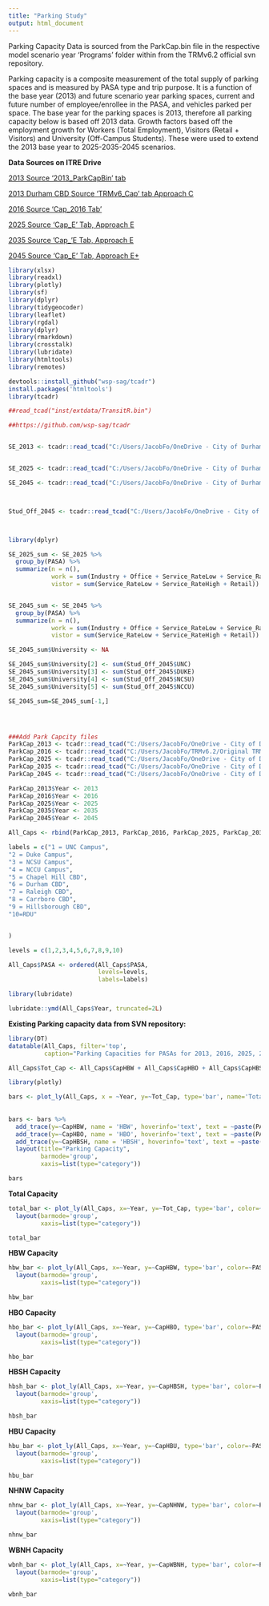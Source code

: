 ```yaml
---
title: "Parking Study"
output: html_document
---
```




Parking Capacity Data is sourced from the ParkCap.bin file in the respective model scenario year 'Programs' folder within from the TRMv6.2 official svn repository.  

Parking capacity is a composite measurement of the total supply of parking spaces and is measured by PASA type and trip purpose. It is a function of the base year (2013) and future scenario year parking spaces, current and future number of employee/enrollee in the PASA, and vehicles parked per space. The base year for the parking spaces is 2013, therefore all parking capacity below is based off 2013 data. Growth factors based off the employment growth for Workers (Total Employment), Visitors (Retail + Visitors) and University (Off-Campus Students). These were used to extend the 2013 base year to 2025-2035-2045 scenarios. 

**Data Sources on ITRE Drive**

[2013 Source '2013_ParkCapBin' tab](https://docs.google.com/spreadsheets/d/1V8ewuzEgoqsqsj58juQLqc4XfVYAYUCc/edit#gid=1481906281 "2013 Calculation")

[2013 Durham CBD Source 'TRMv6_Cap' tab Approach C](https://docs.google.com/spreadsheets/d/1GBQPYtD1S72zwLNfarZvMwUcQRPTBGY6/edit#gid=1143785036 "2013 Durham Calculation")

[2016 Source 'Cap_2016 Tab'](https://docs.google.com/spreadsheets/d/10gmqbC3IzuMr70pT1adIl_eRlYauPS2T/edit#gid=322186100 "2016 Calculation")

[2025 Source 'Cap_E' Tab, Approach E](https://docs.google.com/spreadsheets/d/1WBSfRdTZsmZuUM5loBz3phY5CECVBygo/edit#gid=1258207298 "2025 Calculation")

[2035 Source 'Cap_'E Tab, Approach E](https://docs.google.com/spreadsheets/d/1ucD5uRabUwJ4egfoXGO06EfKNyRHBWKH/edit#gid=774690020 "2035 Calculation")

[2045 Source 'Cap_E' Tab, Approach E+](https://docs.google.com/spreadsheets/u/1/d/1Jc5vPo6ptHY3e3eU5rqNzr4y0tUI6p-q/edit?usp=drive_web&ouid=116527721669642028928&rtpof=true "2045 Calculation")

```r
library(xlsx)
library(readxl)
library(plotly)
library(sf)
library(dplyr)
library(tidygeocoder)
library(leaflet)
library(rgdal)
library(dplyr)
library(rmarkdown)
library(crosstalk)
library(lubridate)
library(htmltools)
library(remotes)

```

```r
devtools::install_github("wsp-sag/tcadr")
install.packages('htmltools')
library(tcadr)

##read_tcad("inst/extdata/TransitR.bin")

##https://github.com/wsp-sag/tcadr


SE_2013 <- tcadr::read_tcad("C:/Users/JacobFo/OneDrive - City of Durham/SE_2013-rev.bin")


SE_2025 <- tcadr::read_tcad("C:/Users/JacobFo/OneDrive - City of Durham/MTP Work/TRM SE Data Inputs/2025/SE_2025.bin")

SE_2045 <- tcadr::read_tcad("C:/Users/JacobFo/OneDrive - City of Durham/MTP Work/TRM SE Data Inputs/2045/SE_2045.bin")



Stud_Off_2045 <- tcadr::read_tcad("C:/Users/JacobFo/OneDrive - City of Durham/MTP Work/TRM MTP Inputs Scenario Years/2045 MTP wAmendments/Input/Univ/Stud_Off Total 2045.bin")



library(dplyr)

SE_2025_sum <- SE_2025 %>%
  group_by(PASA) %>%
  summarize(n = n(),
            work = sum(Industry + Office + Service_RateLow + Service_RateHigh + Retail),
            vistor = sum(Service_RateLow + Service_RateHigh + Retail))


SE_2045_sum <- SE_2045 %>%
  group_by(PASA) %>%
  summarize(n = n(),
            work = sum(Industry + Office + Service_RateLow + Service_RateHigh + Retail),
            vistor = sum(Service_RateLow + Service_RateHigh + Retail))

SE_2045_sum$University <- NA

SE_2045_sum$University[2] <- sum(Stud_Off_2045$UNC)
SE_2045_sum$University[3] <- sum(Stud_Off_2045$DUKE)
SE_2045_sum$University[4] <- sum(Stud_Off_2045$NCSU)
SE_2045_sum$University[5] <- sum(Stud_Off_2045$NCCU)

SE_2045_sum=SE_2045_sum[-1,]




###Add Park Capcity files
ParkCap_2013 <- tcadr::read_tcad("C:/Users/JacobFo/OneDrive - City of Durham/MTP Work/TRM MTP Inputs Scenario Years/2013 Base Year/Input/Programs/Parkcap.bin")
ParkCap_2016 <- tcadr::read_tcad("C:/Users/JacobFo/TRMv6.2/Original TRMv6.2_2016/Input/Programs/Parkcap.bin")
ParkCap_2025 <- tcadr::read_tcad("C:/Users/JacobFo/OneDrive - City of Durham/MTP Work/TRM MTP Inputs Scenario Years/2025 MTP wAmendments/Input/Programs/Parkcap.bin")
ParkCap_2035 <- tcadr::read_tcad("C:/Users/JacobFo/OneDrive - City of Durham/MTP Work/TRM MTP Inputs Scenario Years/2035 MTP wAmendments/Input/Programs/Parkcap.bin")
ParkCap_2045 <- tcadr::read_tcad("C:/Users/JacobFo/OneDrive - City of Durham/MTP Work/TRM MTP Inputs Scenario Years/2045 MTP wAmendments/Input/Programs/Parkcap.bin")

ParkCap_2013$Year <- 2013
ParkCap_2016$Year <- 2016
ParkCap_2025$Year <- 2025
ParkCap_2035$Year <- 2035
ParkCap_2045$Year <- 2045

All_Caps <- rbind(ParkCap_2013, ParkCap_2016, ParkCap_2025, ParkCap_2035, ParkCap_2045)

```

```r

labels = c("1 = UNC Campus",
"2 = Duke Campus",
"3 = NCSU Campus",
"4 = NCCU Campus",
"5 = Chapel Hill CBD",
"6 = Durham CBD",
"7 = Raleigh CBD",
"8 = Carrboro CBD",
"9 = Hillsborough CBD",
"10=RDU"


)

levels = c(1,2,3,4,5,6,7,8,9,10)

All_Caps$PASA <- ordered(All_Caps$PASA,
                         levels=levels,
                         labels=labels)

library(lubridate)

lubridate::ymd(All_Caps$Year, truncated=2L)

```




**Existing Parking capacity data from SVN repository: **



```r
library(DT)
datatable(All_Caps, filter='top',
          caption="Parking Capacities for PASAs for 2013, 2016, 2025, 2035 and 2045")
```

```r
All_Caps$Tot_Cap <- All_Caps$CapHBW + All_Caps$CapHBO + All_Caps$CapHBSH + All_Caps$CapHBU + All_Caps$CapNHNW + All_Caps$CapWBNH 
```



```r
library(plotly)

bars <- plot_ly(All_Caps, x = ~Year, y=~Tot_Cap, type='bar', name='Total Capacity', hoverinfo='text', text = ~paste(PASA, 
                                                                                                                    '</br></br>', Tot_Cap))
  
bars <- bars %>%
  add_trace(y=~CapHBW, name = 'HBW', hoverinfo='text', text = ~paste(PASA,'</br></br>', CapHBW)) %>%
  add_trace(y=~CapHBO, name = 'HBO', hoverinfo='text', text = ~paste(PASA,'</br></br>', CapHBO)) %>%
  add_trace(y=~CapHBSH, name = 'HBSH', hoverinfo='text', text = ~paste(PASA,'</br></br>', CapHBSH)) %>%
  layout(title="Parking Capacity",
         barmode='group',
         xaxis=list(type="category"))

bars

```



**Total Capacity**

```r
total_bar <- plot_ly(All_Caps, x=~Year, y=~Tot_Cap, type='bar', color=~PASA, colors="Accent", hoverinfo='text', text = ~paste(PASA,'</br></br>', Tot_Cap)) %>%
  layout(barmode='group',
         xaxis=list(type="category"))

total_bar
```









**HBW Capacity**

```r
hbw_bar <- plot_ly(All_Caps, x=~Year, y=~CapHBW, type='bar', color=~PASA, colors="Accent", hoverinfo='text', text = ~paste(PASA,'</br></br>', CapHBW)) %>%
  layout(barmode='group',
         xaxis=list(type="category"))

hbw_bar
```








**HBO Capacity**

```r
hbo_bar <- plot_ly(All_Caps, x=~Year, y=~CapHBO, type='bar', color=~PASA, colors="Accent", hoverinfo='text', text = ~paste(PASA,'</br></br>', CapHBO)) %>%
  layout(barmode='group',
         xaxis=list(type="category"))

hbo_bar
```





**HBSH Capacity**

```r
hbsh_bar <- plot_ly(All_Caps, x=~Year, y=~CapHBSH, type='bar', color=~PASA, colors="Accent", hoverinfo='text', text = ~paste(PASA,'</br></br>', CapHBSH)) %>%
  layout(barmode='group',
         xaxis=list(type="category"))

hbsh_bar
```


**HBU Capacity**

```r
hbu_bar <- plot_ly(All_Caps, x=~Year, y=~CapHBU, type='bar', color=~PASA, colors="Accent", hoverinfo='text', text = ~paste(PASA,'</br></br>', CapHBU)) %>%
  layout(barmode='group',
         xaxis=list(type="category"))

hbu_bar
```



**NHNW Capacity**

```r
nhnw_bar <- plot_ly(All_Caps, x=~Year, y=~CapNHNW, type='bar', color=~PASA, colors="Accent", hoverinfo='text', text = ~paste(PASA,'</br></br>', CapNHNW)) %>%
  layout(barmode='group',
         xaxis=list(type="category"))

nhnw_bar
```


**WBNH Capacity**

```r
wbnh_bar <- plot_ly(All_Caps, x=~Year, y=~CapWBNH, type='bar', color=~PASA, colors="Accent", hoverinfo='text', text = ~paste(PASA,'</br></br>', CapWBNH)) %>%
  layout(barmode='group',
         xaxis=list(type="category"))

wbnh_bar
```






